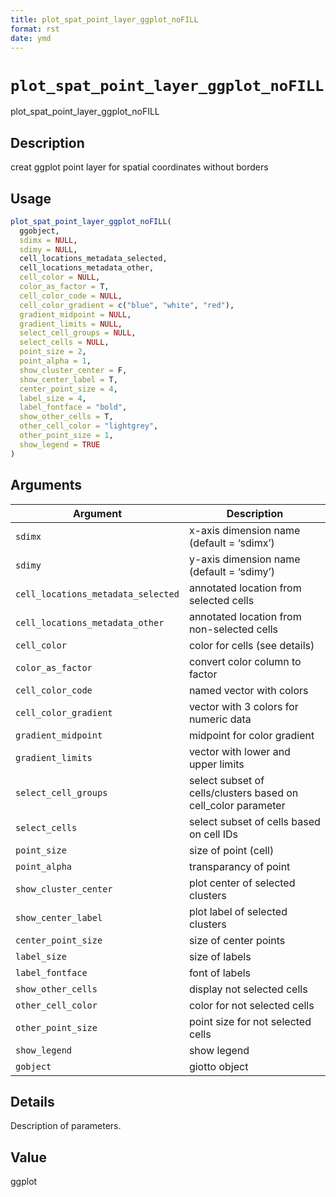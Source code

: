 ```yaml
--- 
title: plot_spat_point_layer_ggplot_noFILL 
format: rst 
date: ymd 
--- 
```

# `plot_spat_point_layer_ggplot_noFILL`

plot_spat_point_layer_ggplot_noFILL


## Description

creat ggplot point layer for spatial coordinates without borders


## Usage

```r
plot_spat_point_layer_ggplot_noFILL(
  ggobject,
  sdimx = NULL,
  sdimy = NULL,
  cell_locations_metadata_selected,
  cell_locations_metadata_other,
  cell_color = NULL,
  color_as_factor = T,
  cell_color_code = NULL,
  cell_color_gradient = c("blue", "white", "red"),
  gradient_midpoint = NULL,
  gradient_limits = NULL,
  select_cell_groups = NULL,
  select_cells = NULL,
  point_size = 2,
  point_alpha = 1,
  show_cluster_center = F,
  show_center_label = T,
  center_point_size = 4,
  label_size = 4,
  label_fontface = "bold",
  show_other_cells = T,
  other_cell_color = "lightgrey",
  other_point_size = 1,
  show_legend = TRUE
)
```


## Arguments

Argument      |Description
------------- |----------------
`sdimx`     |     x-axis dimension name (default = 'sdimx')
`sdimy`     |     y-axis dimension name (default = 'sdimy')
`cell_locations_metadata_selected`     |     annotated location from selected cells
`cell_locations_metadata_other`     |     annotated location from non-selected cells
`cell_color`     |     color for cells (see details)
`color_as_factor`     |     convert color column to factor
`cell_color_code`     |     named vector with colors
`cell_color_gradient`     |     vector with 3 colors for numeric data
`gradient_midpoint`     |     midpoint for color gradient
`gradient_limits`     |     vector with lower and upper limits
`select_cell_groups`     |     select subset of cells/clusters based on cell_color parameter
`select_cells`     |     select subset of cells based on cell IDs
`point_size`     |     size of point (cell)
`point_alpha`     |     transparancy of point
`show_cluster_center`     |     plot center of selected clusters
`show_center_label`     |     plot label of selected clusters
`center_point_size`     |     size of center points
`label_size`     |     size of labels
`label_fontface`     |     font of labels
`show_other_cells`     |     display not selected cells
`other_cell_color`     |     color for not selected cells
`other_point_size`     |     point size for not selected cells
`show_legend`     |     show legend
`gobject`     |     giotto object


## Details

Description of parameters.


## Value

ggplot


